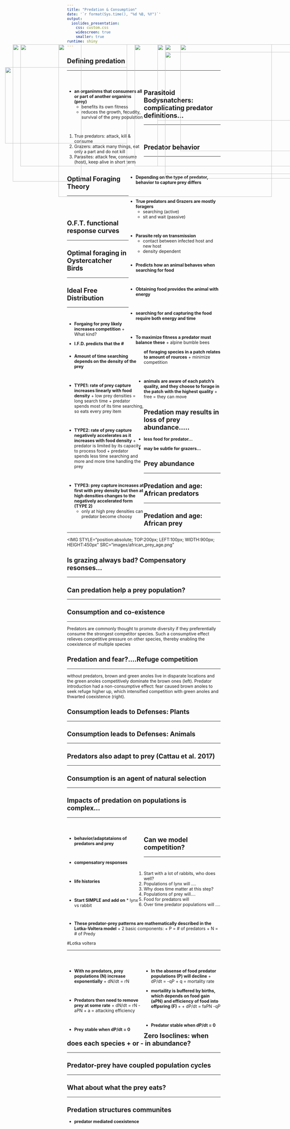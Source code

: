 ```yaml
---
title: "Predation & Consumption"
date: '`r format(Sys.time(), "%d %B, %Y")`'
output: 
  ioslides_presentation:
    css: custom.css
    widescreen: true
    smaller: true
runtime: shiny
---
```


## Defining predation
<hr>
<br/>

<div style="float: left; width: 50%;">

* **an organinms that consumers all or part of another organims (prey)**
    + benefits its own fitness
    + reduces the growth, fecudity, survival of the prey population

<br/>

1. True predators: attack, kill & consume
2. Grazers: attack many things, eat only a part and do not kill
3. Parasites: attack few, consume (host), keep alive in short term

</div>
 
<IMG STYLE="position:absolute; TOP:225px; LEFT:550px; WIDTH:450px; HEIGHT:400px" SRC="images/polarbear_eats.jpg">

## Parasitoid Bodysnatchers: complicating predator definitions...
<hr>
<br/>

<IMG STYLE="position:absolute; TOP:275px; LEFT:25px; WIDTH:400px; HEIGHT:250px" SRC="images/parasitoid1.jpg">

<IMG STYLE="position:absolute; TOP:200px; LEFT:450px; WIDTH:600px; HEIGHT:400px" SRC="images/parasitoid_lifecyle.jpeg">

## Predator behavior
<hr>
<br/>

<div style="float: right; width: 60%;">

* **Depending on the type of predator, behavior to capture prey differs**

<br/>

* **True predators and Grazers are mostly foragers**
    + searching (active)
    + sit and wait (passive)

<br/>

* **Parasite rely on transmission**
    + contact between infected host and new host
    + density dependent

</div>

<IMG STYLE="position:absolute; TOP:200px; LEFT:75px; WIDTH:350px; HEIGHT:400px" SRC="images/glowworm.jpg">

## Optimal Foraging Theory
<hr>
<br/>
<br/>

<div style="float: right; width: 60%;">

* **Predicts how an animal behaves when searching for food**

<br/>

* **Obtaining food provides the animal with energy**

<br/>

* **searching for and capturing the food require both energy and time**

<br/>

* **To maximize fitness a predator must balance these**
      + alpine bumble bees

</div>

<IMG STYLE="position:absolute; TOP:200px; LEFT:50px; WIDTH:225px; HEIGHT:450px" SRC="images/oft.jpg">

## O.F.T. functional response curves
<hr>

<IMG STYLE="position:absolute; TOP:200px; LEFT:550px; WIDTH:450px; HEIGHT:440px" SRC="images/responsecurve.jpg">

<div style="float: left; width: 50%;">

* **Amount of time searching depends on the density of the prey**

<br/>

* **TYPE1: rate of prey capture increases linearly with food density**
      + low prey densities = long search time
      + predator spends most of its time searching, so eats every prey item 

<br/>

* **TYPE2: rate of prey capture negatively accelerates as it increases with food density**
      + predator is limited by its capacity to process food
      + predator spends less time searching and more and more time handling the prey

<br/>

* **TYPE3: prey capture increases at first with prey density but then at high densities changes to the negatively accelerated form (TYPE 2)**
    + only at high prey densities can predator become choosy

</div>

## Optimal foraging in Oystercatcher Birds
<hr>

<IMG STYLE="position:absolute; TOP:200px; LEFT:200px; WIDTH:700px; HEIGHT:500px" SRC="images/oystercatcher.png">

## Ideal Free Distribution
<hr>
<br/>

* **Forgaing for prey likely increases competition**
        + What kind?
<br/>

* **I.F.D. predicts that the # of foraging species in a patch relates to amount of rources**
        + minimize competition

<br/>

* **animals are aware of each patch's quality, and they choose to forage in the patch with the highest quality**
        + free = they can move

<IMG STYLE="position:absolute; TOP:200px; LEFT:600px; WIDTH:500px; HEIGHT:350px" SRC="images/ideal.jpg">

## Predation may results in loss of prey abundance.....
* **less food for predator...**

* **may be subtle for grazers...**


## Prey abundance
<hr>

<IMG STYLE="position:absolute; TOP:200px; LEFT:200px; WIDTH:700px; HEIGHT:500px" SRC="images/carrying_capactity_predator.png">

## 

<IMG STYLE="position:absolute; TOP:200px; LEFT:200px; WIDTH:700px; HEIGHT:500px" SRC="images/parasite_host_pop.png">

## Predation and age: African predators
<hr>

<IMG STYLE="position:absolute; TOP:200px; LEFT:200px; WIDTH:700px; HEIGHT:500px" SRC="images/african_pred_age.png">

## Predation and age: African prey
<hr>

<IMG STYLE="position:absolute; TOP:200px; LEFT:100px; WIDTH:900px; HEIGHT:450px" SRC="images/african_prey_age.png"

## Is grazing always bad? Compensatory resonses...
<hr>

<IMG STYLE="position:absolute; TOP:200px; LEFT:200px; WIDTH:700px; HEIGHT:500px" SRC="images/plants_comp.png">

## Can predation help a prey population?
<hr>

<IMG STYLE="position:absolute; TOP:200px; LEFT:200px; WIDTH:700px; HEIGHT:500px" SRC="images/spiders.png">

## Consumption and co-existence
<hr>

Predators are commonly thought to promote diversity if they preferentially consume the strongest competitor species. Such a consumptive effect relieves competitive pressure on other species, thereby enabling the coexistence of multiple species

## Predation and fear?....Refuge competition
<hr>

<IMG STYLE="position:absolute; TOP:200px; LEFT:200px; WIDTH:700px; HEIGHT:500px" SRC="images/anoles_predation.jpg">

without predators, brown and green anoles live in disparate locations and the green anoles competitively dominate the brown ones (left). Predator introduction had a non-consumptive effect: fear caused brown anoles to seek refuge higher up, which intensified competition with green anoles and thwarted coexistence (right).


## Consumption leads to Defenses: Plants
<hr>

<IMG STYLE="position:absolute; TOP:200px; LEFT:200px; WIDTH:700px; HEIGHT:500px" SRC="images/plant_defense.jpg">

## Consumption leads to Defenses: Animals
<hr>

<IMG STYLE="position:absolute; TOP:200px; LEFT:200px; WIDTH:700px; HEIGHT:500px" SRC="images/newt.jpg">

## Predators also adapt to prey (Cattau et al. 2017)
<hr>

<IMG STYLE="position:absolute; TOP:200px; LEFT:200px; WIDTH:700px; HEIGHT:500px" SRC="images/kite_applesnail.jpg">

## Consumption is an agent of natural selection
<hr>

## Impacts of predation on populations is complex...
<hr>
<br/>

<div style="float: left; width: 50%;">

* **behavior/adaptataions of predators and prey**

<br/>

* **compensatory responses**

<br/>

* **life histories**

<br/>

* **Start SIMPLE and add on**
        * lynx vs rabbit
        
</div>   
 
<IMG STYLE="position:absolute; TOP:200px; LEFT:525; WIDTH:500px; HEIGHT:250px" SRC="images/lotka.png">

## Can we model competition?
<hr>
<br/>

1. Start with a lot of rabbits, who does well?
2. Populations of lynx will ....
3. Why does time matter at this step?
4. Populations of prey will....
5. Food for predators will 
6. Over time predator populations will ....

<br/>

* **These predator-prey patterns are mathematically described in the Lotka-Voltera model**
        + 2 basic components:
        + P = # of predators
        + N = # of Predy

<IMG STYLE="position:absolute; TOP:200px; LEFT:525; WIDTH:500px; HEIGHT:400px" SRC="images/lynxrabbit.jpg">

#Lotka voltera
<hr>
<br/>

<div style="float: left; width: 50%;">

* **With no predators, prey populations (N) increase exponentially**
        + dN/dt = rN 

<br/>

* **Predators then need to remove prey at some rate**
        + dN/dt = rN - aPN
        + a = attacking efficiency

<br/>

* **Prey stable when dP/dt = 0**

 </div>  


<div style="float: right; width: 50%;">

* **In the absense of food predator populations (P) will decline**
        + dP/dt = -qP
        + q = mortality rate
        
* **mortaility is buffered by births, which depends on food gain (aPN) and efficiency of food into offpsring (F) **
        + + dP/dt = faPN -qP

<br/>

* **Predator stable when dP/dt = 0**

 </div>

## Zero Isoclines: when does each species + or - in abundance?
<hr>

<IMG STYLE="position:absolute; TOP:200px; LEFT:200px; WIDTH:700px; HEIGHT:500px" SRC="images/predatorpreyisoclintes.png">

## Predator-prey have coupled population cycles
<hr>

<IMG STYLE="position:absolute; TOP:200px; LEFT:200px; WIDTH:700px; HEIGHT:500px" SRC="images/hare_lynx_graph.png">

## What about what the prey eats?
<hr>

<IMG STYLE="position:absolute; TOP:200px; LEFT:200px; WIDTH:700px; HEIGHT:500px" SRC="images/rabbit.png">


##

<IMG STYLE="position:absolute; TOP:200px; LEFT:200px; WIDTH:700px; HEIGHT:500px" SRC="images/lynx">

## Predation structures communites

* **predator mediated coexistence**


